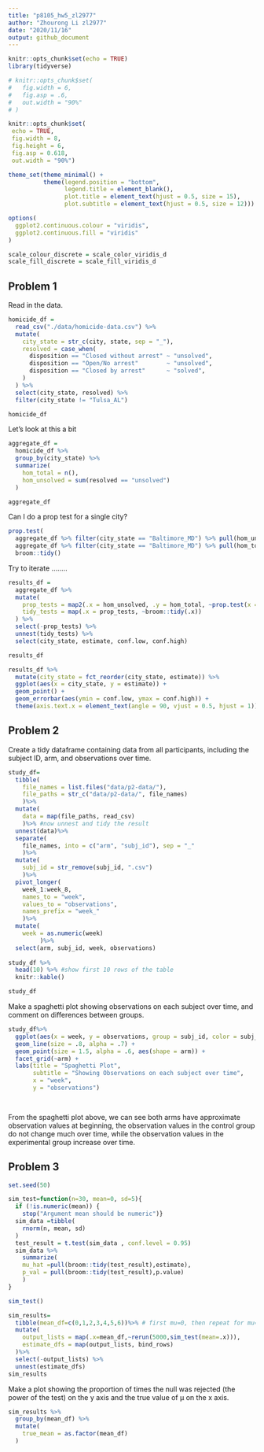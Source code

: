 ```yaml
---
title: "p8105_hw5_zl2977"
author: "Zhourong Li zl2977"
date: "2020/11/16"
output: github_document
---
```


```r
knitr::opts_chunk$set(echo = TRUE)
library(tidyverse)

# knitr::opts_chunk$set(
#   fig.width = 6,
#   fig.asp = .6,
#   out.width = "90%"
# )

knitr::opts_chunk$set(
 echo = TRUE,
 fig.width = 8,
 fig.height = 6,
 fig.asp = 0.618,
 out.width = "90%")

theme_set(theme_minimal() +
          theme(legend.position = "bottom",
                legend.title = element_blank(),
                plot.title = element_text(hjust = 0.5, size = 15),
                plot.subtitle = element_text(hjust = 0.5, size = 12)))

options(
  ggplot2.continuous.colour = "viridis",
  ggplot2.continuous.fill = "viridis"
)

scale_colour_discrete = scale_color_viridis_d
scale_fill_discrete = scale_fill_viridis_d
```


## Problem 1

Read in the data.

```r
homicide_df = 
  read_csv("./data/homicide-data.csv") %>% 
  mutate(
    city_state = str_c(city, state, sep = "_"),
    resolved = case_when(
      disposition == "Closed without arrest" ~ "unsolved",
      disposition == "Open/No arrest"        ~ "unsolved",
      disposition == "Closed by arrest"      ~ "solved",
    )
  ) %>% 
  select(city_state, resolved) %>% 
  filter(city_state != "Tulsa_AL")

homicide_df
```




Let's look at this a bit

```r
aggregate_df = 
  homicide_df %>% 
  group_by(city_state) %>% 
  summarize(
    hom_total = n(),
    hom_unsolved = sum(resolved == "unsolved")
  )

aggregate_df
```

Can I do a prop test for a single city?

```r
prop.test(
  aggregate_df %>% filter(city_state == "Baltimore_MD") %>% pull(hom_unsolved), 
  aggregate_df %>% filter(city_state == "Baltimore_MD") %>% pull(hom_total)) %>% 
  broom::tidy()
```

Try to iterate ........

```r
results_df = 
  aggregate_df %>% 
  mutate(
    prop_tests = map2(.x = hom_unsolved, .y = hom_total, ~prop.test(x = .x, n = .y)),
    tidy_tests = map(.x = prop_tests, ~broom::tidy(.x))
  ) %>% 
  select(-prop_tests) %>% 
  unnest(tidy_tests) %>% 
  select(city_state, estimate, conf.low, conf.high)

results_df
```


```r
results_df %>% 
  mutate(city_state = fct_reorder(city_state, estimate)) %>% 
  ggplot(aes(x = city_state, y = estimate)) +
  geom_point() + 
  geom_errorbar(aes(ymin = conf.low, ymax = conf.high)) + 
  theme(axis.text.x = element_text(angle = 90, vjust = 0.5, hjust = 1))
```

## Problem 2

Create a tidy dataframe containing data from all participants, including the subject ID, arm, and observations over time.

```r
study_df=
  tibble(
    file_names = list.files("data/p2-data/"),
    file_paths = str_c("data/p2-data/", file_names)
    )%>%
  mutate(
    data = map(file_paths, read_csv)
    )%>% #now unnest and tidy the result
  unnest(data)%>%
  separate(
    file_names, into = c("arm", "subj_id"), sep = "_"
    )%>%
  mutate(
    subj_id = str_remove(subj_id, ".csv")
    )%>%
  pivot_longer(
    week_1:week_8,
    names_to = "week",
    values_to = "observations",
    names_prefix = "week_"
    )%>%
  mutate(
    week = as.numeric(week)
         )%>%
  select(arm, subj_id, week, observations)
  
study_df %>%
  head(10) %>% #show first 10 rows of the table
  knitr::kable()

study_df
```
   
Make a spaghetti plot showing observations on each subject over time, and comment on differences between groups.

```r

study_df%>%
  ggplot(aes(x = week, y = observations, group = subj_id, color = subj_id))+
  geom_line(size = .8, alpha = .7) + 
  geom_point(size = 1.5, alpha = .6, aes(shape = arm)) +
  facet_grid(~arm) +
  labs(title = "Spaghetti Plot",
       subtitle = "Showing Observations on each subject over time", 
       x = "week",
       y = "observations")

    
```
From the spaghetti plot above, we can see both arms have approximate observation values at beginning, the observation values in the control group do not change much over time, while the observation values in the experimental group increase over time.

## Problem 3

```r
set.seed(50)

sim_test=function(n=30, mean=0, sd=5){
  if (!is.numeric(mean)) {
    stop("Argument mean should be numeric")}
  sim_data =tibble(
    rnorm(n, mean, sd)
  )
  test_result = t.test(sim_data , conf.level = 0.95)
  sim_data %>%
    summarize(
    mu_hat =pull(broom::tidy(test_result),estimate),
    p_val = pull(broom::tidy(test_result),p.value)
    )
} 

sim_test()
```

```r
sim_results=
  tibble(mean_df=c(0,1,2,3,4,5,6))%>% # first mu=0, then repeat for mu=1,2,3,4,5,6
  mutate(
    output_lists = map(.x=mean_df,~rerun(5000,sim_test(mean=.x))),
    estimate_dfs = map(output_lists, bind_rows)
  )%>%
  select(-output_lists) %>%
  unnest(estimate_dfs)
sim_results 
```

Make a plot showing the proportion of times the null was rejected (the power of the test) on the y axis and the true value of μ on the x axis. 

```r
sim_results %>%
  group_by(mean_df) %>%
  mutate(
    true_mean = as.factor(mean_df)
  )
```


